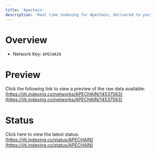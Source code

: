 ```yaml
---
title: 'Apechain'
description: 'Real time indexing for Apechain; delivered to you'
---
```


# Overview
- Network Key: `APECHAIN`

# Preview
Click the following link to view a preview of the raw data available: [https://jiti.indexing.co/networks/APECHAIN/14537563](https://jiti.indexing.co/networks/APECHAIN/14537563)

# Status
Click here to view the latest status: [https://jiti.indexing.co/status/APECHAIN](https://jiti.indexing.co/status/APECHAIN)
